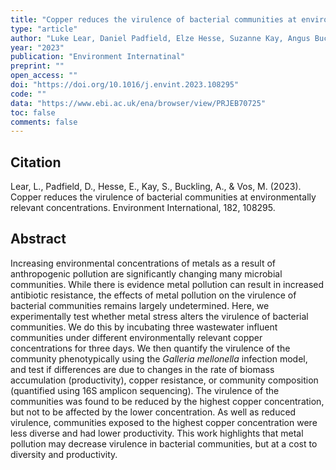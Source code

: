```yaml
---
title: "Copper reduces the virulence of bacterial communities at environmentally relevant concentrations."
type: "article"
author: "Luke Lear, Daniel Padfield, Elze Hesse, Suzanne Kay, Angus Buckling, Michiel Vos"
year: "2023"
publication: "Environment Internatinal"
preprint: ""
open_access: ""
doi: "https://doi.org/10.1016/j.envint.2023.108295"
code: ""
data: "https://www.ebi.ac.uk/ena/browser/view/PRJEB70725"
toc: false
comments: false
---
```


## Citation

Lear, L., Padfield, D., Hesse, E., Kay, S., Buckling, A., & Vos, M. (2023). Copper reduces the virulence of bacterial communities at environmentally relevant concentrations. Environment International, 182, 108295.

## Abstract

Increasing environmental concentrations of metals as a result of anthropogenic pollution are significantly changing many microbial communities. While there is evidence metal pollution can result in increased antibiotic resistance, the effects of metal pollution on the virulence of bacterial communities remains largely undetermined. Here, we experimentally test whether metal stress alters the virulence of bacterial communities. We do this by incubating three wastewater influent communities under different environmentally relevant copper concentrations for three days. We then quantify the virulence of the community phenotypically using the *Galleria mellonella* infection model, and test if differences are due to changes in the rate of biomass accumulation (productivity), copper resistance, or community composition (quantified using 16S amplicon sequencing). The virulence of the communities was found to be reduced by the highest copper concentration, but not to be affected by the lower concentration. As well as reduced virulence, communities exposed to the highest copper concentration were less diverse and had lower productivity. This work highlights that metal pollution may decrease virulence in bacterial communities, but at a cost to diversity and productivity.

